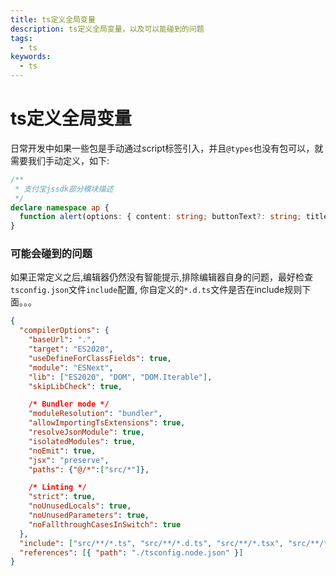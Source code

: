 ```yaml
---
title: ts定义全局变量
description: ts定义全局变量，以及可以能碰到的问题
tags:
  - ts
keywords:
  - ts
---
```

# ts定义全局变量

日常开发中如果一些包是手动通过script标签引入，并且`@types`也没有包可以，就需要我们手动定义，如下:

```ts:**.d.ts
/**
 * 支付宝jssdk部分模块描述
 */
declare namespace ap {
  function alert(options: { content: string; buttonText?: string; title?: string }): void;
}
```

### 可能会碰到的问题
如果正常定义之后,编辑器仍然没有智能提示,排除编辑器自身的问题，最好检查`tsconfig.json`文件`include`配置,
你自定义的`*.d.ts`文件是否在include规则下面。。。
```ts:tsconfig.json
{
  "compilerOptions": {
    "baseUrl": ".",
    "target": "ES2020",
    "useDefineForClassFields": true,
    "module": "ESNext",
    "lib": ["ES2020", "DOM", "DOM.Iterable"],
    "skipLibCheck": true,

    /* Bundler mode */
    "moduleResolution": "bundler",
    "allowImportingTsExtensions": true,
    "resolveJsonModule": true,
    "isolatedModules": true,
    "noEmit": true,
    "jsx": "preserve",
    "paths": {"@/*":["src/*"]},

    /* Linting */
    "strict": true,
    "noUnusedLocals": true,
    "noUnusedParameters": true,
    "noFallthroughCasesInSwitch": true
  },
  "include": ["src/**/*.ts", "src/**/*.d.ts", "src/**/*.tsx", "src/**/*.vue"],
  "references": [{ "path": "./tsconfig.node.json" }]
}
```